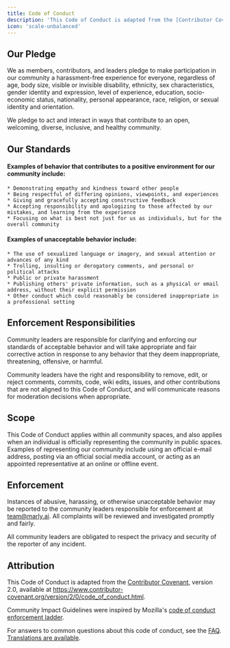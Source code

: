 ```yaml
---
title: Code of Conduct
description: 'This Code of Conduct is adapted from the [Contributor Covenant](https://www.contributor-covenant.org/).'
icon: 'scale-unbalanced'
---
```


## Our Pledge

We as members, contributors, and leaders pledge to make participation in our community a harassment-free experience for everyone, regardless of age, body size, visible or invisible disability, ethnicity, sex characteristics, gender identity and expression, level of experience, education, socio-economic status, nationality, personal appearance, race, religion, or sexual identity and orientation.

We pledge to act and interact in ways that contribute to an open, welcoming, diverse, inclusive, and healthy community.

## Our Standards

#### Examples of behavior that contributes to a positive environment for our community include:

    * Demonstrating empathy and kindness toward other people
    * Being respectful of differing opinions, viewpoints, and experiences
    * Giving and gracefully accepting constructive feedback
    * Accepting responsibility and apologizing to those affected by our mistakes, and learning from the experience
    * Focusing on what is best not just for us as individuals, but for the overall community

#### Examples of unacceptable behavior include:

    * The use of sexualized language or imagery, and sexual attention or advances of any kind
    * Trolling, insulting or derogatory comments, and personal or political attacks
    * Public or private harassment
    * Publishing others' private information, such as a physical or email address, without their explicit permission
    * Other conduct which could reasonably be considered inappropriate in a professional setting

## Enforcement Responsibilities

Community leaders are responsible for clarifying and enforcing our standards of acceptable behavior and will take appropriate and fair corrective action in response to any behavior that they deem inappropriate, threatening, offensive, or harmful.

Community leaders have the right and responsibility to remove, edit, or reject comments, commits, code, wiki edits, issues, and other contributions that are not aligned to this Code of Conduct, and will communicate reasons for moderation decisions when appropriate.

## Scope 

This Code of Conduct applies within all community spaces, and also applies when an individual is officially representing the community in public spaces. Examples of representing our community include using an official e-mail address, posting via an official social media account, or acting as an appointed representative at an online or offline event.

## Enforcement

Instances of abusive, harassing, or otherwise unacceptable behavior may be reported to the community leaders responsible for enforcement at [team@marly.ai](team@marly.ai). All complaints will be reviewed and investigated promptly and fairly.

All community leaders are obligated to respect the privacy and security of the reporter of any incident.

## Attribution

This Code of Conduct is adapted from the [Contributor Covenant](https://www.contributor-covenant.org/), version 2.0, available at https://www.contributor-covenant.org/version/2/0/code_of_conduct.html.

Community Impact Guidelines were inspired by Mozilla's [code of conduct enforcement ladder](https://github.com/mozilla/inclusion).

For answers to common questions about this code of conduct, see the [FAQ](https://www.contributor-covenant.org/faq). [Translations are available](https://www.contributor-covenant.org/translations).